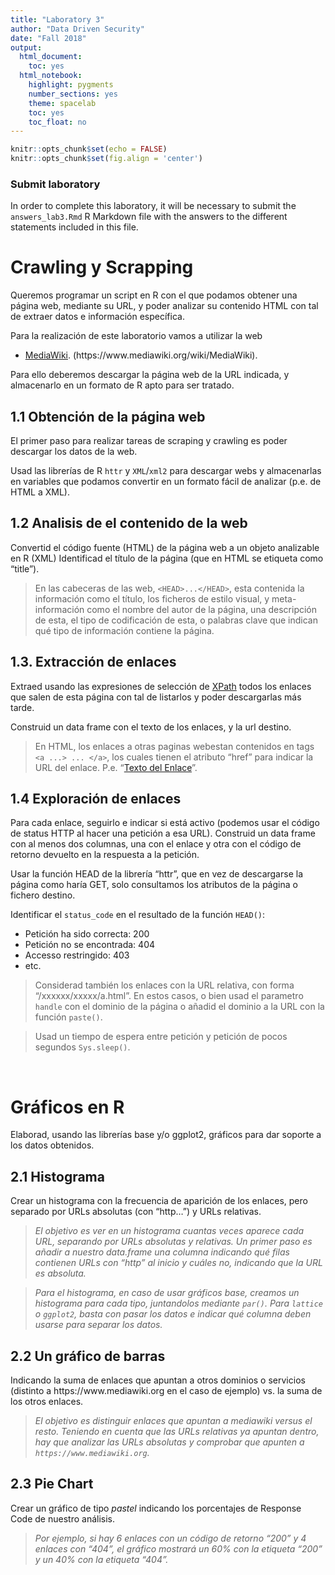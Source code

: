 ```yaml
---
title: "Laboratory 3"
author: "Data Driven Security"
date: "Fall 2018"
output:
  html_document:
    toc: yes
  html_notebook:
    highlight: pygments
    number_sections: yes
    theme: spacelab
    toc: yes
    toc_float: no
---
```


```r
knitr::opts_chunk$set(echo = FALSE)
knitr::opts_chunk$set(fig.align = 'center')
```


### Submit laboratory

In order to complete this laboratory, it will be necessary to submit the `answers_lab3.Rmd` R Markdown file with the answers to the different statements included in this file.


# Crawling y Scrapping

Queremos programar un script en R con el que podamos obtener una página web, mediante su URL, y poder analizar su contenido HTML con tal de extraer datos e información específica.

Para la realización de este laboratorio vamos a utilizar la web

  - [MediaWiki](https://www.mediawiki.org/wiki/MediaWiki). (https://www.mediawiki.org/wiki/MediaWiki).

Para ello deberemos descargar la página web de la URL indicada, y almacenarlo en un formato de R apto para ser tratado.

## 1.1 Obtención de la página web

El primer paso para realizar tareas de scraping y crawling es poder descargar los datos de la web. 

Usad las librerías de R `httr` y `XML`/`xml2` para descargar webs y almacenarlas en variables que podamos convertir en un formato fácil de analizar (p.e. de HTML a XML).

## 1.2 Analisis de el contenido de la web

Convertid el código fuente (HTML) de la página web a un objeto analizable en R (XML)
Identificad el título de la página (que en HTML se etiqueta como “title”).

> En las cabeceras de las web, `<HEAD>...</HEAD>`, esta contenida la información como el título, los ficheros de estilo visual, y meta-información como el nombre del autor de la página, una descripción de esta, el tipo de codificación de esta, o palabras clave que indican qué tipo de información contiene la página.

## 1.3.	Extracción de enlaces 

Extraed usando las expresiones de selección de [XPath](https://www.w3schools.com/xml/xml_xpath.asp) todos los enlaces que salen de esta página con tal de listarlos y poder descargarlas más tarde.

Construid un data frame con el texto de los enlaces, y la url destino.

> En HTML, los enlaces a otras paginas webestan contenidos en tags `<a ...> ... </a>`, los cuales tienen el atributo “href” para indicar la URL del enlace. P.e. “<a href = ‘enlace’>Texto del Enlace</a>”.


## 1.4 Exploración de enlaces

Para cada enlace, seguirlo e indicar si está activo (podemos usar el código de status HTTP al hacer una petición a esa URL).
Construid un data frame con al menos dos columnas, una con el enlace y otra con el código de retorno devuelto en la respuesta a la petición.

Usar la función HEAD de la librería “httr”, que en vez de descargarse la página como haría GET, solo consultamos los atributos de la página o fichero destino.

Identificar el `status_code` en el resultado de la función `HEAD()`:

  - Petición ha sido correcta: 200
  - Petición no se encontrada: 404
  - Accesso restringido: 403
  - etc.
  
> Considerad también los enlaces con la URL relativa, con forma “/xxxxxx/xxxxx/a.html”. En estos casos, o bien usad el parametro  `handle` con el dominio de la página o añadid el dominio a la URL con la función `paste()`.


> Usad un tiempo de espera entre petición y petición de pocos segundos `Sys.sleep()`.

&nbsp;

# Gráficos en R


Elaborad, usando las librerías base y/o ggplot2, gráficos para dar soporte a los datos obtenidos. 

## 2.1	Histograma
Crear un histograma con la frecuencia de aparición de los enlaces, pero separado por URLs absolutas (con “http…”) y URLs relativas.

> _El objetivo es ver en un histograma cuantas veces aparece cada URL, separando por URLs absolutas y relativas. Un primer paso es añadir a nuestro data.frame una columna indicando qué filas contienen URLs con “http” al inicio y cuáles no, indicando que la URL es absoluta._

> _Para el histograma, en caso de usar gráficos base, creamos un histograma para cada tipo, juntandolos mediante `par()`. Para `lattice` o `ggplot2`, basta con pasar los datos e indicar qué columna deben usarse para separar los datos._


## 2.2	Un gráfico de barras

Indicando la suma de enlaces que apuntan a otros dominios o servicios (distinto a https://www.mediawiki.org en el caso de ejemplo) vs. la suma de los otros enlaces.

> _El objetivo es distinguir enlaces que apuntan a mediawiki versus el resto. Teniendo en cuenta que las URLs relativas ya apuntan dentro, hay que analizar las URLs absolutas y comprobar que apunten a `https://www.mediawiki.org`._


## 2.3 Pie Chart

Crear un gráfico de tipo _pastel_ indicando los porcentajes de Response Code de nuestro análisis.

> _Por ejemplo, si hay 6 enlaces con un código de retorno “200” y 4 enlaces con “404”, el gráfico mostrará un 60% con la etiqueta “200” y un 40% con la etiqueta “404”._


